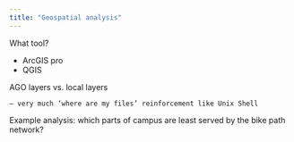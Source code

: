 ```yaml
---
title: "Geospatial analysis"
---
```


What tool?

- ArcGIS pro
- QGIS

AGO layers vs. local layers

	– very much ‘where are my files’ reinforcement like Unix Shell

Example analysis: which parts of campus are least served by the bike path network?
